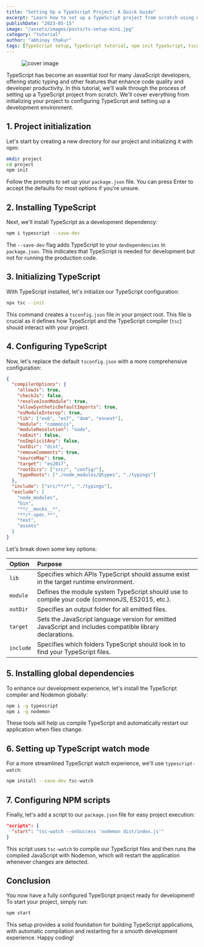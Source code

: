 ```yaml
---
title: "Setting Up a TypeScript Project: A Quick Guide"
excerpt: "Learn how to set up a TypeScript project from scratch using npm and tsc-watch. This tutorial provides step-by-step instructions to help you get started with TypeScript development."
publishDate: "2023-05-15"
image: "/assets/images/posts/ts-setup-mini.jpg"
category: "tutorial"
author: "abhinay thakur"
tags: [TypeScript setup, TypeScript tutorial, npm init TypeScript, tsconfig.json, TypeScript project configuration, TypeScript development environment, TypeScript best practices, TypeScript for beginners, TypeScript workflow, TypeScript compile options]
---
```


<figure class="text-center text-xs -mx-32">
  <img src="/assets/images/posts/ts-setup.jpg" alt="cover image" />
</figure>

<p class="first-letter:text-5xl first-letter:font-medium">
TypeScript has become an essential tool for many JavaScript developers, offering static typing and other features that enhance code quality and developer productivity. In this tutorial, we'll walk through the process of setting up a TypeScript project from scratch. We'll cover everything from initializing your project to configuring TypeScript and setting up a development environment.
</p>


## 1. Project initialization

Let's start by creating a new directory for our project and initializing it with npm:

```bash
mkdir project
cd project
npm init
```

Follow the prompts to set up your `package.json` file. You can press Enter to accept the defaults for most options if you're unsure.

## 2. Installing TypeScript

Next, we'll install TypeScript as a development dependency:

```bash
npm i typescript --save-dev
```

The `--save-dev` flag adds TypeScript to your `devDependencies` in `package.json`. This indicates that TypeScript is needed for development but not for running the production code.

## 3. Initializing TypeScript

With TypeScript installed, let's initialize our TypeScript configuration:

```bash
npx tsc --init
```

This command creates a `tsconfig.json` file in your project root. This file is crucial as it defines how TypeScript and the TypeScript compiler (`tsc`) should interact with your project.

## 4. Configuring TypeScript

Now, let's replace the default `tsconfig.json` with a more comprehensive configuration:

```json
{
  "compilerOptions": {
    "allowJs": true,
    "checkJs": false,
    "resolveJsonModule": true,
    "allowSyntheticDefaultImports": true,
    "esModuleInterop": true,
    "lib": ["es6", "es7", "dom", "esnext"],
    "module": "commonjs",
    "moduleResolution": "node",
    "noEmit": false,
    "noImplicitAny": false,
    "outDir": "dist",
    "removeComments": true,
    "sourceMap": true,
    "target": "es2017",
    "rootDirs": ["src/", "config/"],
    "typeRoots": ["./node_modules/@types", "./typings"]
  },
  "include": ["src/**/*", "./typings"],
  "exclude": [
    "node_modules",
    "bin",
    "**/__mocks__*",
    "**/*.spec.**",
    "test",
    "assets"
  ]
}
```

Let's break down some key options:

| Option | Purpose |
|:--------|:---------|
| `lib` | Specifies which APIs TypeScript should assume exist in the target runtime environment. |
| `module` | Defines the module system TypeScript should use to compile your code (commonJS, ES2015, etc.). |
| `outDir` | Specifies an output folder for all emitted files. |
| `target` | Sets the JavaScript language version for emitted JavaScript and includes compatible library declarations. |
| `include` | Specifies which folders TypeScript should look in to find your TypeScript files. |

## 5. Installing global dependencies

To enhance our development experience, let's install the TypeScript compiler and Nodemon globally:

```bash
npm i -g typescript
npm i -g nodemon
```

These tools will help us compile TypeScript and automatically restart our application when files change.

## 6. Setting up TypeScript watch mode

For a more streamlined TypeScript watch experience, we'll use `typescript-watch`:

```bash
npm install --save-dev tsc-watch
```

## 7. Configuring NPM scripts

Finally, let's add a script to our `package.json` file for easy project execution:

```json
"scripts": {
  "start": "tsc-watch --onSuccess 'nodemon dist/index.js'"
}
```

This script uses `tsc-watch` to compile our TypeScript files and then runs the compiled JavaScript with Nodemon, which will restart the application whenever changes are detected.

## Conclusion

You now have a fully configured TypeScript project ready for development! To start your project, simply run:

```bash
npm start
```

This setup provides a solid foundation for building TypeScript applications, with automatic compilation and restarting for a smooth development experience. Happy coding!